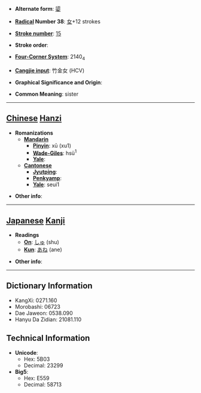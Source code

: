 * '''Alternate form''': [[媭]]

* '''[[Wiktionary:Chinese radical index| Radical]] Number 38''': [[Wiktionary:Chinese radical index 女|女]]+12 strokes

* '''[[Wiktionary:Chinese total strokes index|Stroke number]]''': [[Wiktionary:Chinese total strokes index 15|15]]

* '''Stroke order''': 

* '''[[Wiktionary:Chinese four corner index|Four-Corner System]]''': 2140<sub>4</sub>

* '''[[Wiktionary:Chinese Cangjie index|Cangjie input]]''': 竹金女 (HCV)

* '''Graphical Significance and Origin''': 

* '''Common Meaning''': sister

----

== [[Chinese]] [[Hanzi]] ==

* '''Romanizations'''
** '''[[Mandarin]]'''
*** '''[[Pinyin]]''': xū (xu1)
*** '''[[Wade-Giles]]''': hsü<sup>1</sup>
*** '''[[Yale]]''': 
** '''[[Cantonese]]'''
*** '''[[Jyutping]]''':
*** '''[[Penkyamp]]''': 
*** '''[[Yale]]''': seui1

* '''Other info''': 

----

== [[Japanese]] [[Kanji]] ==

* '''Readings'''
** '''[[On]]''': [[しゅ]] (shu)
** '''[[Kun]]''': [[あね]] (ane)

* '''Other info''':  

----

== Dictionary Information ==

* KangXi: 0271.160
* Morobashi: 06723
* Dae Jaweon: 0538.090
* Hanyu Da Zidian: 21081.110

== Technical Information ==

* '''Unicode''':
** Hex: 5B03
** Decimal: 23299
* '''Big5''':
** Hex: E559
** Decimal: 58713